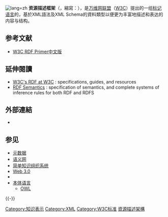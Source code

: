 {{noteTA
|G1 = IT
}}
[[File:Basic_RDF_Graph.svg|lang=zh]]
'''资源描述框架'''（{{lang-en|'''R'''esource '''D'''escription '''F'''ramework}}，縮寫：{{lang|en|'''RDF'''}}），是[[万维网联盟|万维网联盟]]（[[W3C|W3C]]）提出的一组[[标记语言|标记语言]]的{{tsl|en|Specification (technical standard)|技术规范}}，基於XML語法及XML Schema的資料類型以便更为丰富地描述和表达{{tsl|en|Web resource|网络资源}}的内容与结构。

== 参考文献 ==
{{Reflist}}
{{refbegin}}
* [http://zh.transwiki.org/cn/rdfprimer.htm W3C RDF Primer中文版] {{Wayback|url=http://zh.transwiki.org/cn/rdfprimer.htm |date=20190722172143 }}
{{refend}}

== 延伸閱讀 ==
* [http://www.w3.org/RDF/ W3C's RDF at W3C] {{Wayback|url=http://www.w3.org/RDF/ |date=20060125085200 }}: specifications, guides, and resources
* [http://www.w3.org/TR/2004/REC-rdf-mt-20040210/ RDF Semantics] {{Wayback|url=http://www.w3.org/TR/2004/REC-rdf-mt-20040210/ |date=20210506121632 }}: specification of semantics, and complete systems of inference rules for both RDF and RDFS

== 外部連結==
{{Commons category|Resource Description Framework}}
* {{DMOZ|Reference/Libraries/Library_and_Information_Science/Technical_Services/Cataloguing/Metadata/RDF/}}

== 参见 ==
{{Portal|互联网}}
* [[元数据|元数据]]
*[[语义网|语义网]]
*[[简单知识组织系统|简单知识组织系统]]
*[[Web_3.0|Web 3.0]]
*{{tsl|en|RDF Schema|RDF模式}}
*[[本体语言|本体语言]]
**[[网络本体语言|OWL]]

{{-}}
{{W3C规范和标准}}
{{语义网}}
{{Data Exchange}}

{{Authority control}}
[[Category:知识表示|Category:知识表示]]
[[Category:XML|Category:XML]]
[[Category:W3C标准|Category:W3C标准]]
[[Category:資源描述架構|]]

{{Compu-stub}}